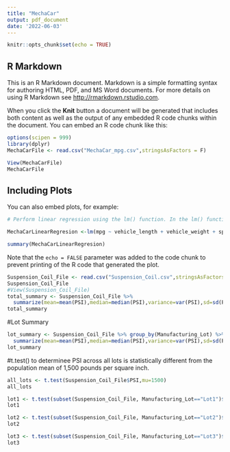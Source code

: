 ```yaml
---
title: "MechaCar"
output: pdf_document
date: '2022-06-03'
---
```


```r
knitr::opts_chunk$set(echo = TRUE)
```

## R Markdown

This is an R Markdown document. Markdown is a simple formatting syntax for authoring HTML, PDF, and MS Word documents. For more details on using R Markdown see <http://rmarkdown.rstudio.com>.

When you click the **Knit** button a document will be generated that includes both content as well as the output of any embedded R code chunks within the document. You can embed an R code chunk like this:

```r
options(scipen = 999)
library(dplyr)
MechaCarFile <- read.csv("MechaCar_mpg.csv",stringsAsFactors = F)

View(MechaCarFile)
MechaCarFile


```

## Including Plots


You can also embed plots, for example:

```r
# Perform linear regression using the lm() function. In the lm() function, pass in all six variables (i.e., columns), # and add the dataframe you created in Step 4 as the data parameter.

MechaCarLinearRegresion <-lm(mpg ~ vehicle_length + vehicle_weight + spoiler_angle + ground_clearance + AWD, data = MechaCarFile)

summary(MechaCarLinearRegresion)

```

Note that the `echo = FALSE` parameter was added to the code chunk to prevent printing of the R code that generated the plot.




```r
Suspension_Coil_File <- read.csv("Suspension_Coil.csv",stringsAsFactors = F)
Suspension_Coil_File
#View(Suspension_Coil_File)
total_summary <- Suspension_Coil_File %>% 
  summarize(mean=mean(PSI),median=median(PSI),variance=var(PSI),sd=sd(PSI))
total_summary
```

#Lot Summary
```r
lot_summary <- Suspension_Coil_File %>% group_by(Manufacturing_Lot) %>%
  summarize(mean=mean(PSI),median=median(PSI),variance=var(PSI),sd=sd(PSI))
lot_summary
```

#t.test() to determinee PSI across all lots is statistically different from the population mean of 1,500 pounds per square inch.

```r
all_lots <- t.test(Suspension_Coil_File$PSI,mu=1500) 
all_lots
```

```r
lot1 <- t.test(subset(Suspension_Coil_File, Manufacturing_Lot=="Lot1")$PSI,mu=1500)
lot1

```






```r
lot2 <- t.test(subset(Suspension_Coil_File, Manufacturing_Lot=="Lot2")$PSI,mu=1500)
lot2

```



```r
lot3 <- t.test(subset(Suspension_Coil_File, Manufacturing_Lot=="Lot3")$PSI,mu=1500)
lot3

```






